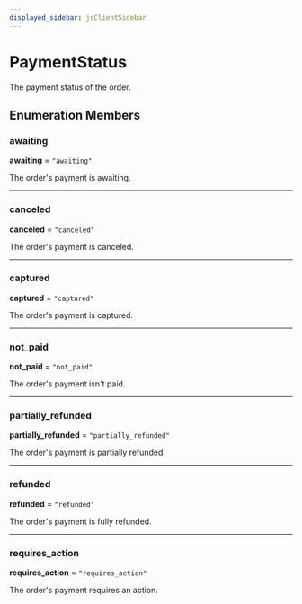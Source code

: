 ```yaml
---
displayed_sidebar: jsClientSidebar
---
```



# PaymentStatus

The payment status of the order.

## Enumeration Members

### awaiting

 **awaiting** = ``"awaiting"``

The order's payment is awaiting.

___

### canceled

 **canceled** = ``"canceled"``

The order's payment is canceled.

___

### captured

 **captured** = ``"captured"``

The order's payment is captured.

___

### not\_paid

 **not\_paid** = ``"not_paid"``

The order's payment isn't paid.

___

### partially\_refunded

 **partially\_refunded** = ``"partially_refunded"``

The order's payment is partially refunded.

___

### refunded

 **refunded** = ``"refunded"``

The order's payment is fully refunded.

___

### requires\_action

 **requires\_action** = ``"requires_action"``

The order's payment requires an action.
